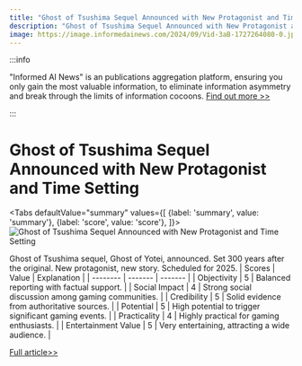 ```yaml
---
title: "Ghost of Tsushima Sequel Announced with New Protagonist and Time Setting"
description: "Ghost of Tsushima Sequel Announced with New Protagonist and Time Setting"
image: https://image.informedainews.com/2024/09/Vid-3aB-1727264080-0.jpg
---
```



:::info

"Informed AI News" is an publications aggregation platform, ensuring you only gain the most valuable information, to eliminate information asymmetry and break through the limits of information cocoons.  [Find out more >>](/)

:::

# Ghost of Tsushima Sequel Announced with New Protagonist and Time Setting


<Tabs
	defaultValue="summary"
	values={[
	{label: 'summary', value: 'summary'},
	{label: 'score', value: 'score'},
]}>
<TabItem value="summary">
<img
  src="https://image.informedainews.com/2024/09/Vid-3aB-1727264080-0.jpg"
  alt="Ghost of Tsushima Sequel Announced with New Protagonist and Time Setting"
/>



Ghost of Tsushima sequel, Ghost of Yotei, announced.
Set 300 years after the original.
New protagonist, new story.
Scheduled for 2025.
</TabItem>
<TabItem value="score">
	| Scores     | Value   | Explanation |
	| -------- | ------- | ------- |
	| Objectivity  | 5    | Balanced reporting with factual support.    |
	| Social Impact | 4     | Strong social discussion among gaming communities.    |
	| Credibility    | 5    | Solid evidence from authoritative sources.    |
	| Potential    | 5    | High potential to trigger significant gaming events.    |
	| Practicality    | 4    | Highly practical for gaming enthusiasts.    |
	| Entertainment Value    | 5    | Very entertaining, attracting a wide audience.    |
</TabItem>
</Tabs>

[Full article>>](https://www.ign.com/articles/ghost-of-tsushima-2-confirmed-as-ghost-of-yotei-at-state-of-play-releasing-2025)
